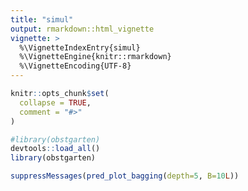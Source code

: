 ```yaml
---
title: "simul"
output: rmarkdown::html_vignette
vignette: >
  %\VignetteIndexEntry{simul}
  %\VignetteEngine{knitr::rmarkdown}
  %\VignetteEncoding{UTF-8}
---
```


```r
knitr::opts_chunk$set(
  collapse = TRUE,
  comment = "#>"
)
```

```r
#library(obstgarten)
devtools::load_all()
library(obstgarten)
```

```r
suppressMessages(pred_plot_bagging(depth=5, B=10L))
```
